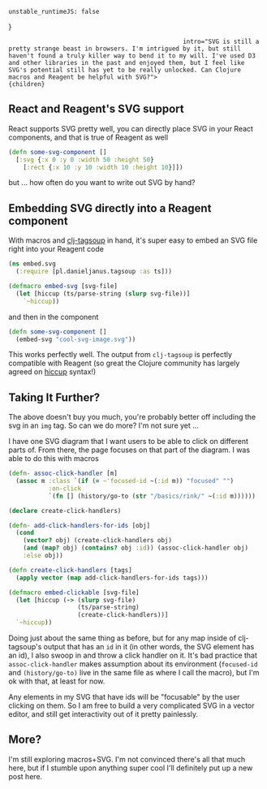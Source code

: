 
    unstable_runtimeJS: false
}

                                                    intro="SVG is still a pretty strange beast in browsers. I'm intrigued by it, but still haven't found a truly killer way to bend it to my will. I've used D3 and other libraries in the past and enjoyed them, but I feel like SVG's potential still has yet to be really unlocked. Can Clojure macros and Reagent be helpful with SVG?">
    {children}
</Article>

## React and Reagent's SVG support

React supports SVG pretty well, you can directly place SVG in your React components, and that is true of Reagent as well

```clojure
(defn some-svg-component []
  [:svg {:x 0 :y 0 :width 50 :height 50}
    [:rect {:x 10 :y 10 :width 10 :height 10}]])
```

but ... how often do you want to write out SVG by hand?

## Embedding SVG directly into a Reagent component

With macros and [clj-tagsoup](https://github.com/nathell/clj-tagsoup) in hand, it's super easy to embed an SVG file right into your Reagent code

```clojure
(ns embed.svg
  (:require [pl.danieljanus.tagsoup :as ts]))

(defmacro embed-svg [svg-file]
  (let [hiccup (ts/parse-string (slurp svg-file))]
    `~hiccup))
```

and then in the component

```clojure
(defn some-svg-component []
  (embed-svg "cool-svg-image.svg"))
```

This works perfectly well. The output from `clj-tagsoup` is perfectly compatible with Reagent (so great the Clojure community has largely agreed on [hiccup](https://github.com/weavejester/hiccup) syntax!)

## Taking It Further?

The above doesn't buy you much, you're probably better off including the svg in an `img` tag. So can we do more? I'm not sure yet ...

I have one SVG diagram that I want users to be able to click on different parts of. From there, the page focuses on that part of the diagram. I was able to do this with macros

```clojure
(defn- assoc-click-handler [m]
  (assoc m :class `(if (= ~'focused-id ~(:id m)) "focused" "")
           :on-click
           `(fn [] (history/go-to (str "/basics/rink/" ~(:id m))))))

(declare create-click-handlers)

(defn- add-click-handlers-for-ids [obj]
  (cond
    (vector? obj) (create-click-handlers obj)
    (and (map? obj) (contains? obj :id)) (assoc-click-handler obj)
    :else obj))

(defn create-click-handlers [tags]
  (apply vector (map add-click-handlers-for-ids tags)))

(defmacro embed-clickable [svg-file]
  (let [hiccup (-> (slurp svg-file)
                   (ts/parse-string)
                   (create-click-handlers))]
  `~hiccup))
```

Doing just about the same thing as before, but for any map inside of clj-tagsoup's output that has an `id` in it (in other words, the SVG element has an id), I also swoop in and throw a click handler on it. It's bad practice that `assoc-click-handler` makes assumption about its environment (`focused-id` and `(history/go-to)` live in the same file as where I call the macro), but I'm ok with that, at least for now.

Any elements in my SVG that have ids will be "focusable" by the user clicking on them. So I am free to build a very complicated SVG in a vector editor, and still get interactivity out of it pretty painlessly.

## More?

I'm still exploring macros+SVG. I'm not convinced there's all that much here, but if I stumble upon anything super cool I'll definitely put up a new post here.
